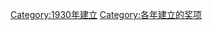{{cat topic in year| topic=建立的奖项|year=1930}}
[[Category:1930年建立|Category:1930年建立]]
[[Category:各年建立的奖项|Category:各年建立的奖项]]